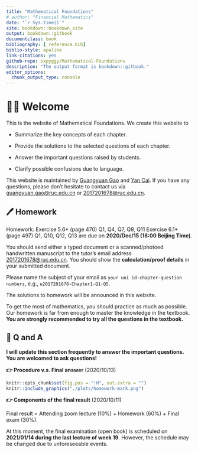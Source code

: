```yaml
--- 
title: "Mathematical Foundations"
# author: "Financial Mathematics"
date: "`r Sys.time()`"
site: bookdown::bookdown_site
output: bookdown::gitbook
documentclass: book
bibliography: [_reference.bib]
biblio-style: apalike
link-citations: yes
github-repo: sxpyggy/Mathematical-Foundations
description: "The output format is bookdown::gitbook."
editor_options: 
  chunk_output_type: console
---
```


# 👨‍🏫 Welcome  {-}

This is the website of Mathematical Foundations. We create this website  to 

- Summarize the key concepts of each chapter.

- Provide the solutions to the selected questions of each chapter.

- Answer the important questions raised by students.

- Clarify possible confusions due to language.

This website is maintained by <u>Guangyuan Gao</u> and <u>Yan Cai</u>. If you have any questions, please don't hesitate to contact us via <guangyuan.gao@ruc.edu.cn> or <2017201678@ruc.edu.cn>.

## 🖊️ Homework {-}

Homework: Exercise 5.6* (page 470) Q1, Q4, Q7, Q9, Q11 Exercise 6.1* (page 497) Q1, Q10, Q12, Q13 are due on **2020/Dec/15 (18:00 Beijing Time)**. 

You should send either a typed document or a scanned/photoed handwritten manuscript to the tutor's email address <2017201678@ruc.edu.cn>. You should show the **calculation/proof details** in your submitted document.

Please name the subject of your email as `your uni id-chapter-question numbers`, e.g.,  `u2017201678-Chapter1-Q1-Q5`.

The solutions to homework will be announced in this website. 

To get the most of mathematics, you should practice as much as possible.
Our homework is far from enough to master the knowledge in the textbook. **You are strongly recommended to try all the questions in the textbook.**

## 🤔 Q and A {-}

**I will update this section frequently to answer the important questions. You are welcomed to ask questions!**

**👉 Procedure v.s. Final answer** (2020/10/13)

```r
knitr::opts_chunk$set(fig.pos = "!H", out.extra = "")
knitr::include_graphics("./plots/homework-mark.png")
```

**👉 Components of the final result** (2020/10/11)
 
Final result = Attending zoom lecture (10%) + Homework (60%) + Final exam (30%).

At this moment, the final examination (open book) is scheduled on **2021/01/14 during the last lecture of week 19**. However, the schedule may be changed due to unforeseeable events.


